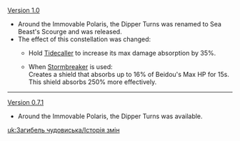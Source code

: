{{Change History/Header}}
[[Version 1.0]]
* Around the Immovable Polaris, the Dipper Turns was renamed to Sea Beast's Scourge and was released.
* The effect of this constellation was changed:
**{{Color|Old description:}} Hold [[Tidecaller]] to increase its max damage absorption by 35%.
**{{Color|New description:}} When [[Stormbreaker]] is used:<br>Creates a shield that absorbs up to 16% of Beidou's Max HP for 15s.<br>This shield absorbs {{Color|Electro DMG}} 250% more effectively.
----
[[Version 0.7.1]]
* Around the Immovable Polaris, the Dipper Turns was available.
<noinclude>

[[uk:Загибель чудовиська/Історія змін]]
</noinclude>